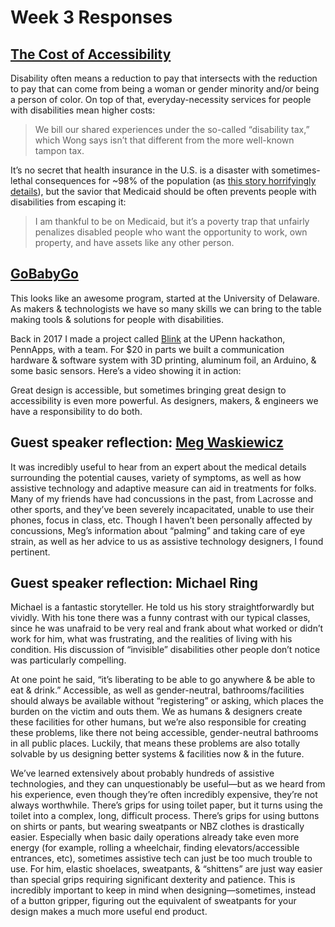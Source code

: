 # Week 3 Responses

## [The Cost of Accessibility](https://gay.medium.com/the-cost-of-accessibility-fba3b2592048)

Disability often means a reduction to pay that intersects with the reduction to pay that can come from being a woman or gender minority and/or being a person of color. On top of that, everyday-necessity services for people with disabilities mean higher costs:

> We bill our shared experiences under the so-called “disability tax,” which Wong says isn’t that different from the more well-known tampon tax.

It’s no secret that health insurance in the U.S. is a disaster with sometimes-lethal consequences for ~98% of the population (as [this story horrifyingly details](https://www.gq.com/story/unfunded-medical-gofundme)), but the savior that Medicaid should be often prevents people with disabilities from escaping it:

> I am thankful to be on Medicaid, but it’s a poverty trap that unfairly penalizes disabled people who want the opportunity to work, own property, and have assets like any other person.

## [GoBabyGo](https://youtu.be/be_jQIfkaIk)

<YouTube id="be_jQIfkaIk" />

This looks like an awesome program, started at the University of Delaware. As makers & technologists we have so many skills we can bring to the table making tools & solutions for people with disabilities.

Back in 2017 I made a project called [Blink](https://blink.care/) at the UPenn hackathon, PennApps, with a team. For $20 in parts we built a communication hardware & software system with 3D printing, aluminum foil, an Arduino, & some basic sensors. Here’s a video showing it in action:

<YouTube id="f2C1TL8X2ds" />

Great design is accessible, but sometimes bringing great design to accessibility is even more powerful. As designers, makers, & engineers we have a responsibility to do both.

## Guest speaker reflection: [Meg Waskiewicz](https://itp.nyu.edu/classes/at-ima/files/2020/02/Concussion-and-OT.pdf)

It was incredibly useful to hear from an expert about the medical details surrounding the potential causes, variety of symptoms, as well as how assistive technology and adaptive measure can aid in treatments for folks. Many of my friends have had concussions in the past, from Lacrosse and other sports, and they’ve been severely incapacitated, unable to use their phones, focus in class, etc. Though I haven’t been personally affected by concussions, Meg’s information about “palming” and taking care of eye strain, as well as her advice to us as assistive technology designers, I found pertinent.

## Guest speaker reflection: Michael Ring

Michael is a fantastic storyteller. He told us his story straightforwardly but vividly. With his tone there was a funny contrast with our typical classes, since he was unafraid to be very real and frank about what worked or didn’t work for him, what was frustrating, and the realities of living with his condition. His discussion of “invisible” disabilities other people don’t notice was particularly compelling.

At one point he said, “it’s liberating to be able to go anywhere & be able to eat & drink.” Accessible, as well as gender-neutral, bathrooms/facilities should always be available without “registering” or asking, which places the burden on the victim and outs them. We as humans & designers create these facilities for other humans, but we’re also responsible for creating these problems, like there not being accessible, gender-neutral bathrooms in all public places. Luckily, that means these problems are also totally solvable by us designing better systems & facilities now & in the future.

We’ve learned extensively about probably hundreds of assistive technologies, and they can unquestionably be useful—but as we heard from his experience, even though they’re often incredibly expensive, they’re not always worthwhile. There’s grips for using toilet paper, but it turns using the toilet into a complex, long, difficult process. There’s grips for using buttons on shirts or pants, but wearing sweatpants or NBZ clothes is drastically easier. Especially when basic daily operations already take even more energy (for example, rolling a wheelchair, finding elevators/accessible entrances, etc), sometimes assistive tech can just be too much trouble to use. For him, elastic shoelaces, sweatpants, & “shittens” are just way easier than special grips requiring significant dexterity and patience. This is incredibly important to keep in mind when designing—sometimes, instead of a button gripper, figuring out the equivalent of sweatpants for your design makes a much more useful end product.
